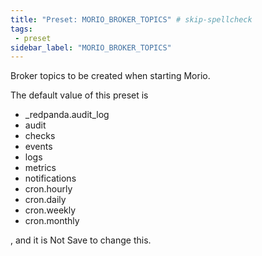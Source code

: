```yaml
---
title: "Preset: MORIO_BROKER_TOPICS" # skip-spellcheck
tags:
 - preset
sidebar_label: "MORIO_BROKER_TOPICS"
---
```


Broker topics to be created when starting Morio.

<Note>

The default value of this preset is <ul><li>_redpanda.audit_log</li> <li>audit</li> <li>checks</li> <li>events</li> <li>logs</li> <li>metrics</li> <li>notifications</li> <li>cron.hourly</li> <li>cron.daily</li> <li>cron.weekly</li> <li>cron.monthly</li></ul>, and it is <Label style="danger">Not Save</Label> to change this.

</Note>
